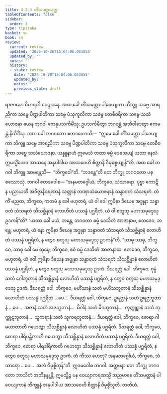 ```yaml
---
title: 4.2.3 တိံသမတ္တသုတ္တ
tableOfContents: false
sidebar:
  order: 3
type: tipitaka
basket: su
book: sn
review:
  current: review
  updated: '2025-10-20T15:04:06.053855'
  updated_by: ''
  notes: ''
  history:
  - state: review
    date: '2025-10-20T15:04:06.053855'
    updated_by: ''
    notes: ''
    previous_state: draft
---
```



<DynamicBreadcrumb />


<ReviewStatus review={frontmatter.review} showDetails={true} />

<HypothesisAnnotation frontmatter={frontmatter} />

<Division number="136" book="sn" e="ch" v="18" p="299">

<Paragraph number="868" book="sn">
ရာဇဂဟေ ဝိဟရတိ ဝေဠုဝနေ. အထ ခေါ တိံသမတ္တာ ပါဝေယျကာ ဘိက္ခူ သဗ္ဗေ အာရညိကာ သဗ္ဗေ ပိဏ္ဍပါတိကာ သဗ္ဗေ ပံသုကူလိကာ သဗ္ဗေ တေစီဝရိကာ သဗ္ဗေ သသံယောဇနာ ယေန ဘဂဝါ တေနုပသင်္ကမိံသု; ဥပသင်္ကမိတွာ ဘဂဝန္တံ အဘိဝါဒေတွာ ဧကမန္တံ နိသီဒိံသု. အထ ခေါ ဘဂဝတော ဧတဒဟောသိ—  “ဣမေ ခေါ တိံသမတ္တာ ပါဝေယျကာ ဘိက္ခူ သဗ္ဗေ အာရညိကာ သဗ္ဗေ ပိဏ္ဍပါတိကာ သဗ္ဗေ ပံသုကူလိကာ သဗ္ဗေ တေစီဝရိကာ သဗ္ဗေ သသံယောဇနာ. ယန္နူနာဟံ ဣမေသံ တထာ ဓမ္မံ ဒေသေယျံ ယထာ နေသံ ဣမသ္မိံယေဝ အာသနေ အနုပါဒါယ အာသဝေဟိ စိတ္တာနိ ဝိမုစ္စေယျုန်”တိ. အထ ခေါ ဘဂဝါ ဘိက္ခူ အာမန္တေသိ—  “ဘိက္ခဝေါ”တိ. “ဘဒန္တေ”တိ တေ ဘိက္ခူ ဘဂဝတော ပစ္စဿောသုံ. ဘဂဝါ ဧတဒဝေါစ—
</Paragraph>

<Paragraph number="869" book="sn">
“အနမတဂ္ဂေါယံ, ဘိက္ခဝေ, သံသာရော. ပုဗ္ဗာ ကောဋိ န ပညာယတိ အဝိဇ္ဇာနီဝရဏာနံ သတ္တာနံ တဏှာသံယောဇနာနံ သန္ဓာဝတံ သံသရတံ. တံ ကိံ မညထ, ဘိက္ခဝေ, ကတမံ နု ခေါ ဗဟုတရံ, ယံ ဝါ ဝေါ ဣမိနာ ဒီဃေန အဒ္ဓုနာ သန္ဓာဝတံ သံသရတံ သီသစ္ဆိန္နာနံ လောဟိတံ ပဿန္နံ ပဂ္ဃရိတံ, ယံ ဝါ စတူသု မဟာသမုဒ္ဒေသု ဥဒကန်”တိ? “ယထာ ခေါ မယံ, ဘန္တေ, ဘဂဝတာ ဓမ္မံ ဒေသိတံ အာဇာနာမ, ဧတဒေဝ, ဘန္တေ, ဗဟုတရံ, ယံ နော ဣမိနာ ဒီဃေန အဒ္ဓုနာ သန္ဓာဝတံ သံသရတံ သီသစ္ဆိန္နာနံ လောဟိတံ ပဿန္နံ ပဂ္ဃရိတံ, န တွေဝ စတူသု မဟာသမုဒ္ဒေသု ဥဒကန်”တိ.
</Paragraph>

<Paragraph number="870" book="sn">
“သာဓု သာဓု, ဘိက္ခဝေ, သာဓု ခေါ မေ တုမှေ, ဘိက္ခဝေ, ဧဝံ ဓမ္မံ ဒေသိတံ အာဇာနာထ. ဧတဒေဝ, ဘိက္ခဝေ, ဗဟုတရံ, ယံ ဝေါ ဣမိနာ ဒီဃေန အဒ္ဓုနာ သန္ဓာဝတံ သံသရတံ သီသစ္ဆိန္နာနံ လောဟိတံ ပဿန္နံ ပဂ္ဃရိတံ, န တွေဝ စတူသု မဟာသမုဒ္ဒေသု ဥဒကံ. ဒီဃရတ္တံ ဝေါ, ဘိက္ခဝေ, ဂုန္နံ သတံ ဂေါဘူတာနံ သီသစ္ဆိန္နာနံ လောဟိတံ ပဿန္နံ ပဂ္ဃရိတံ, န တွေဝ စတူသု မဟာသမုဒ္ဒေသု ဥဒကံ. ဒီဃရတ္တံ ဝေါ, ဘိက္ခဝေ, မဟိံသာနံ သတံ မဟိံသဘူတာနံ သီသစ္ဆိန္နာနံ လောဟိတံ ပဿန္နံ ပဂ္ဃရိတံ …ပေ…  ဒီဃရတ္တံ ဝေါ, ဘိက္ခဝေ, ဥရဗ္ဘာနံ သတံ ဥရဗ္ဘဘူတာနံ …ပေ…  အဇာနံ သတံ အဇဘူတာနံ…  မိဂါနံ သတံ မိဂဘူတာနံ…  ကုက္ကုဋာနံ သတံ ကုက္ကုဋဘူတာနံ…  သူကရာနံ သတံ သူကရဘူတာနံ…  ဒီဃရတ္တံ ဝေါ, ဘိက္ခဝေ, စောရာ ဂါမဃာတာတိ ဂဟေတွာ သီသစ္ဆိန္နာနံ လောဟိတံ ပဿန္နံ ပဂ္ဃရိတံ. ဒီဃရတ္တံ ဝေါ, ဘိက္ခဝေ, စောရာ ပါရိပန္ထိကာတိ ဂဟေတွာ သီသစ္ဆိန္နာနံ လောဟိတံ ပဿန္နံ ပဂ္ဃရိတံ. ဒီဃရတ္တံ ဝေါ, ဘိက္ခဝေ, စောရာ ပါရဒါရိကာတိ ဂဟေတွာ သီသစ္ဆိန္နာနံ လောဟိတံ ပဿန္နံ ပဂ္ဃရိတံ, န တွေဝ စတူသု မဟာသမုဒ္ဒေသု ဥဒကံ. တံ ကိဿ ဟေတု? အနမတဂ္ဂေါယံ, ဘိက္ခဝေ, သံသာရော …ပေ…  အလံ ဝိမုစ္စိတုန်”တိ.
</Paragraph>

<Paragraph number="871" book="sn">
ဣဒမဝေါစ ဘဂဝါ. အတ္တမနာ တေ ဘိက္ခူ ဘဂဝတော ဘာသိတံ အဘိနန္ဒုန္တိ. ဣမသ္မိဉ္စ ပန ဝေယျာကရဏသ္မိံ ဘညမာနေ တိံသမတ္တာနံ ပါဝေယျကာနံ ဘိက္ခူနံ အနုပါဒါယ အာသဝေဟိ စိတ္တာနိ ဝိမုစ္စိံသူတိ.

</Paragraph>
</Division>

<Paragraph number="872" type="center" book="sn">
တတိယံ.
</Paragraph>